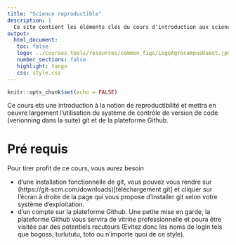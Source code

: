 ```yaml
---
title: "Science reproductible"
description: |
  Ce site contient les éléments clés du cours d'introduction aux sciences reproductibles (3H) dispensés dans le cadre de la spécialité ingénieur en science des données ainsi que quelques références pour aller plus loin.
output: 
  html_document:
   toc: false
   logo: ../courses_tools/resources/common_figs/LogoAgrocampusOuest.jpg
   number_sections: false
   highlight: tango
   css: style.css
--- 
```


```r
knitr::opts_chunk$set(echo = FALSE)
```

Ce cours ets une introduction à la notion de reproductibilité et mettra en oeuvre largement l'utilisation du système de contrôle de version de code (verionning dans la suite)  git et de la plateforme Github.

# Pré requis

Pour tirer profit de ce cours, vous aurez besoin 

   - d'une installation fonctionnelle de git, vous pouvez vous rendre sur  (https://git-scm.com/downloads)[téléchargement git] et cliquer sur l'écran à droite de la page qui vous propose d'installer git selon votre système d'exploitation.
   - d'un compte sur la plateforme Github. Une petite mise en garde, la plateforme Github vous servira de vitrine professionnelle et poura être visitée par des potentiels recuteurs  (Evitez donc les noms de login tels que  bogoss, turlututu, toto ou n'importe quoi de ce style).

